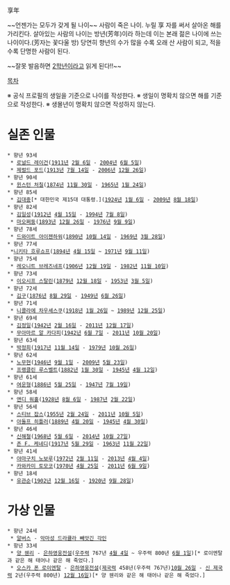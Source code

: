 享年

~~언젠가는 모두가 갖게 될 나이~~
사람이 죽은 나이. 누릴 享 자를 써서 살아온 해를 가리킨다. 살아있는 사람의 나이는 방년(芳年)이라 하는데 이는 본래 젊은 나이에 쓰는 나이이다.(芳자는 꽃다울 방)
당연히 향년의 수가 많을 수록 오래 산 사람이 되고, 적을수록 단명한 사람이 된다.

~~잘못 발음하면 [[2학년]]이라고 읽게 된다!!~~

[[목차]]

※ 공식 프로필의 생일을 기준으로 나이를 작성한다.
※ 생일이 명확치 않으면 해를 기준으로 작성한다.
※ 생몰년이 명확치 않으면 작성하지 않는다.

= 실존 인물 =
 * 향년 93세
  * [[로널드 레이건]]([[1911년]] [[2월 6일]] - [[2004년]] [[6월 5일]])
  * [[제럴드 포드]]([[1913년]] [[7월 14일]] - [[2006년]] [[12월 26일]])
 * 향년 90세
  * [[윈스턴 처칠]]([[1874년]] [[11월 30일]] - [[1965년]] [[1월 24일]])
 * 향년 85세
  * [[김대중]][* 대한민국 제15대 대통령.]([[1924년]] [[1월 6일]] - [[2009년]] [[8월 18일]])
 * 향년 82세
  * [[김일성]]([[1912년]] [[4월 15일]] - [[1994년]] [[7월 8일]])
  * [[마오쩌둥]]([[1893년]] [[12월 26일]] - [[1976년]] [[9월 9일]])
 * 향년 78세
  * [[드와이트 아이젠하워]]([[1890년]] [[10월 14일]] - [[1969년]] [[3월 28일]])
 * 향년 77세
  *[[니키타 흐루쇼프]]([[1894년]] [[4월 15일]] ~ [[1971년]] [[9월 11일]])
 * 향년 75세
  * [[레오니트 브레즈네프]]([[1906년]] [[12월 19일]] - [[1982년]] [[11월 10일]])
 * 향년 73세
  * [[이오시프 스탈린]]([[1879년]] [[12월 18일]] - [[1953년]] [[3월 5일]])
 * 향년 72세
  * [[김구]]([[1876년]] [[8월 29일]] - [[1949년]] [[6월 26일]])
 * 향년 71세
  * [[니콜라에 차우셰스쿠]]([[1918년]] [[1월 26일]] ~ [[1989년]] [[12월 25일]])
 * 향년 69세
  * [[김정일]]([[1942년]] [[2월 16일]] - [[2011년]] [[12월 17일]])
  * [[무아마르 알 카다피]]([[1942년]] [[6월 7일]] - [[2011년]] [[10월 20일]])
 * 향년 63세
  * [[박정희]]([[1917년]] [[11월 14일]] - [[1979년]] [[10월 26일]])
 * 향년 62세
  * [[노무현]]([[1946년]] [[9월 1일]] - [[2009년]] [[5월 23일]])
  * [[프랭클린 루스벨트]]([[1882년]] [[1월 30일]] - [[1945년]] [[4월 12일]])
 * 향년 61세
  * [[여운형]]([[1886년]] [[5월 25일]] - [[1947년]] [[7월 19일]])
 * 향년 58세
  * [[앤디 워홀]]([[1928년]] [[8월 6일]] - [[1987년]] [[2월 22일]])
 * 향년 56세
  * [[스티브 잡스]]([[1955년]] [[2월 24일]] - [[2011년]] [[10월 5일]])
  * [[아돌프 히틀러]]([[1889년]] [[4월 20일]] - [[1945년]] [[4월 30일]])
 * 향년 46세
  * [[신해철]]([[1968년]] [[5월 6일]] - [[2014년]] [[10월 27일]])
  * [[존 F. 케네디]]([[1917년]] [[5월 29일]] - [[1963년]] [[11월 22일]])
 * 향년 41세
  * [[야마구치 노보루]]([[1972년]] [[2월 11일]] - [[2013년]] [[4월 4일]])
  * [[카와카미 토모코]]([[1970년]] [[4월 25일]] - [[2011년]] [[6월 9일]])
 * 향년 18세
  * [[유관순]]([[1902년]] [[12월 16일]] - [[1920년]] [[9월 28일]])

= 가상 인물 =
 * 향년 24세
  * [[알버스]] - [[악마성 드라큘라 빼앗긴 각인]]
 * 항년 33세
  * [[양 웬리]] - [[은하영웅전설]]([[우주력]] 767년 [[4월 4일]] ~ 우주력 800년 [[6월 1일]])[* 로이엔탈과 같은 해 태어나 같은 해 죽었다.]
  * [[오스카 폰 로이엔탈]] - [[은하영웅전설]]([[제국력]] 458년(우주력 767년)[[10월 26일]] - [[신 제국력]] 2년(우주력 800년) [[12월 16일]])[* 양 웬리와 같은 해 태어나 같은 해 죽었다.]
